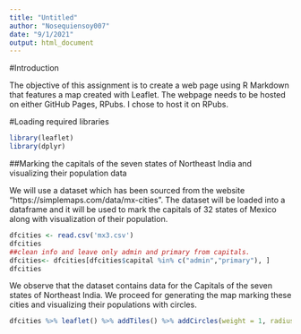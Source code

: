 ---
title: "Untitled"
author: "Nosequiensoy007"
date: "9/1/2021"
output: html_document
---
#Introduction

The objective of this assignment is to create a web page using R Markdown that features a map created with Leaflet. The webpage needs to be hosted on either GitHub Pages, RPubs. I chose to host it on RPubs.

#Loading required libraries
```{r}
library(leaflet)
library(dplyr)
```

##Marking the capitals of the seven states of Northeast India and visualizing their population data

We will use a dataset which has been sourced from the website “https://simplemaps.com/data/mx-cities”. The dataset will be loaded into a dataframe and it will be used to mark the capitals of 32 states of Mexico along with visualization of their population.
```{r}
dfcities <- read.csv('mx3.csv')
dfcities
##clean info and leave only admin and primary from capitals.
dfcities<- dfcities[dfcities$capital %in% c("admin","primary"), ]
dfcities
```
We observe that the dataset contains data for the Capitals of the seven states of Northeast India. We proceed for generating the map marking these cities and visualizing their populations with circles.


```{r}
dfcities %>% leaflet() %>% addTiles() %>% addCircles(weight = 1, radius = sqrt(dfcities$population) * 30) %>% addMarkers(lat=dfcities$lat, lng = dfcities$lng, popup=paste(dfcities$city, dfcities$population, sep = ", "))
```